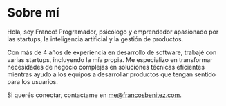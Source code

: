# Sobre mí

Hola, soy Franco! Programador, psicólogo y emprendedor apasionado por las startups, la inteligencia artificial y la gestión de productos.

Con más de 4 años de experiencia en desarrollo de software, trabajé con varias startups, incluyendo la mía propia. Me especializo en transformar necesidades de negocio complejas en soluciones técnicas eficientes mientras ayudo a los equipos a desarrollar productos que tengan sentido para los usuarios.

Si querés conectar, contactame en me@francosbenitez.com.

